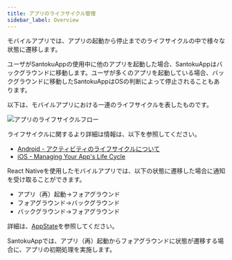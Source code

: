 ```yaml
---
title: アプリのライフサイクル管理
sidebar_label: Overview
---
```


モバイルアプリでは、アプリの起動から停止までのライフサイクルの中で様々な状態に遷移します。

ユーザがSantokuAppの使用中に他のアプリを起動した場合、SantokuAppはバックグラウンドに移動します。ユーザが多くのアプリを起動している場合、バックグラウンドに移動したSantokuAppはOSの判断によって停止されることもあります。

以下は、モバイルアプリにおける一連のライフサイクルを表したものです。

![アプリのライフサイクルフロー](app-life-cycle-flow.drawio.png)

ライフサイクルに関するより詳細は情報は、以下を参照してください。

- [Android - アクティビティのライフサイクルについて](https://developer.android.com/guide/components/activities/activity-lifecycle?hl=ja)
- [iOS - Managing Your App's Life Cycle](https://developer.apple.com/documentation/uikit/app_and_environment/managing_your_app_s_life_cycle?language=objc)

React Nativeを使用したモバイルアプリでは、以下の状態に遷移した場合に通知を受け取ることができます。

- アプリ（再）起動→フォアグラウンド
- フォアグラウンド→バックグラウンド
- バックグラウンド→フォアグラウンド

詳細は、[AppState](https://reactnative.dev/docs/0.64/appstate#app-states)を参照してください。

SantokuAppでは、アプリ（再）起動からフォアグラウンドに状態が遷移する場合に、アプリの初期処理を実施します。
